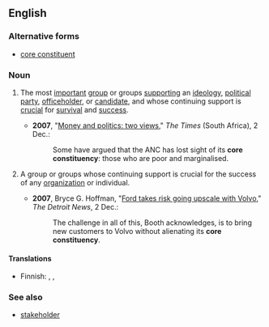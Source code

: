 ==English==

===Alternative forms===
* [[core constituent]]

===Noun===
{{en-noun|head=[[core]] [[constituency]]|core constituencies}}

# {{context|politics|lang=en}} The most [[important]] [[group]] or groups [[support]]ing an [[ideology]], [[political party]], [[officeholder]], or [[candidate]], and whose continuing support is [[crucial]] for [[survival]] and [[success]]. 
#*'''2007''', "[http://www.thetimes.co.za/PrintEdition/Insight/Article.aspx?id=646596 Money and politics: two views]," ''The Times'' (South Africa), 2 Dec.:
#*:Some have argued that the ANC has lost sight of its '''core constituency''': those who are poor and marginalised.
# {{context|by extension|lang=en}} A group or groups whose continuing support is crucial for the success of any [[organization]] or individual.
#*'''2007''', Bryce G. Hoffman, "[http://www.detnews.com/apps/pbcs.dll/article?AID=/20071203/AUTO01/712030397/1148 Ford takes risk going upscale with Volvo]," ''The Detroit News'', 2 Dec.:
#*:The challenge in all of this, Booth acknowledges, is to bring new customers to Volvo without alienating its '''core constituency'''.

====Translations====
{{trans-top|politics: the most important supporting group}}
* Finnish: {{t|fi|peruskannattajaryhmä}},  {{t|fi|peruskannattajat|p}}, {{t|fi|ydinkannattajakunta}}
{{trans-mid}}
{{trans-bottom}}

===See also===
*[[stakeholder]]